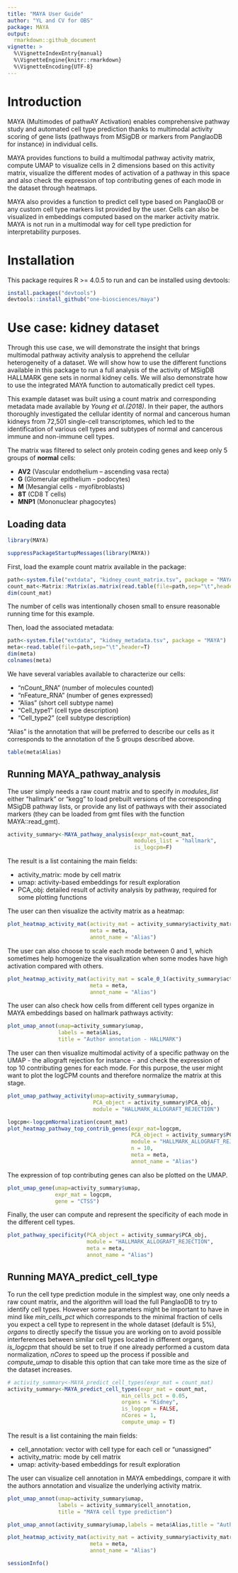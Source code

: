 ---
title: "MAYA User Guide"
author: "YL and CV for OBS"
package: MAYA
output:
  rmarkdown::github_document
vignette: >
  %\VignetteIndexEntry{manual}
  %\VignetteEngine{knitr::rmarkdown}
  %\VignetteEncoding{UTF-8}
---

# Introduction

MAYA (Multimodes of pathwAY Activation) enables comprehensive pathway study and automated cell type prediction thanks to multimodal activity scoring of gene lists (pathways from MSigDB or markers from PanglaoDB for instance) in individual cells.

MAYA provides functions to build a multimodal pathway activity matrix, compute UMAP to visualize cells in 2 dimensions based on this activity matrix, visualize the different modes of activation of a pathway in this space and also check the expression of top contributing genes of each mode in the dataset through heatmaps.

MAYA also provides a function to predict cell type based on PanglaoDB or any custom cell type markers list provided by the user. Cells can also be visualized in embeddings computed based on the marker activity matrix. MAYA is not run in a multimodal way for cell type prediction for interpretability purposes. 


# Installation

This package requires R >= 4.0.5 to run and can be installed using devtools:

```{r, eval=FALSE}
install.packages("devtools")
devtools::install_github("one-biosciences/maya")
```

# Use case: kidney dataset

Through this use case, we will demonstrate the insight that brings multimodal pathway activity analysis to apprehend the cellular heterogeneity of a dataset. We will show how to use the different functions available in this package to run a full analysis of the activity of MSigDB HALLMARK gene sets in normal kidney cells.
We will also demonstrate how to use the integrated MAYA function to automatically predict cell types.

This example dataset was built using a count matrix and corresponding metadata made available by *Young et al.(2018)*. In their paper, the authors thoroughly investigated the cellular identity of normal and cancerous human kidneys from 72,501 single-cell transcriptomes, which led to the identification of various cell types and subtypes of normal and cancerous immune and non-immune cell types.

The matrix was filtered to select only protein coding genes and keep only 5 groups of **normal** cells:  

* **AV2** (Vascular endothelium – ascending vasa recta)
* **G** (Glomerular epithelium - podocytes)
* **M** (Mesangial cells - myofibroblasts)
* **8T** (CD8 T cells)
* **MNP1** (Mononuclear phagocytes)


## Loading data

```{r,eval=FALSE}
library(MAYA)
```

```{r,echo=FALSE,warning=FALSE}
suppressPackageStartupMessages(library(MAYA))
```

First, load the example count matrix available in the package:
```{r}
path<-system.file("extdata", "kidney_count_matrix.tsv", package = "MAYA")
count_mat<-Matrix::Matrix(as.matrix(read.table(file=path,sep="\t",header=T,check.names = F)),sparse=TRUE)
dim(count_mat)
```
The number of cells was intentionally chosen small to ensure reasonable running time for this example. 

Then, load the associated metadata:
```{r}
path<-system.file("extdata", "kidney_metadata.tsv", package = "MAYA")
meta<-read.table(file=path,sep="\t",header=T)
dim(meta)
colnames(meta)
```
We have several variables available to characterize our cells:

* "nCount_RNA" (number of molecules counted)
* "nFeature_RNA" (number of genes expressed)
* "Alias" (short cell subtype name)
* "Cell_type1" (cell type description)
* "Cell_type2" (cell subtype description)

"Alias" is the annotation that will be preferred to describe our cells as it corresponds to the annotation of the 5 groups described above.

```{r}
table(meta$Alias)
```

## Running MAYA_pathway_analysis

The user simply needs a raw count matrix and to specify in *modules_list* either "hallmark" or "kegg" to load prebuilt versions of the corresponding MSigDB pathway lists, or provide any list of pathways with their associated markers (they can be loaded from gmt files with the function MAYA::read_gmt).

```{r}
activity_summary<-MAYA_pathway_analysis(expr_mat=count_mat,
                                        modules_list = "hallmark",
                                        is_logcpm=F)
```

The result is a list containing the main fields:

* activity_matrix: mode by cell matrix
* umap: activity-based embeddings for result exploration
* PCA_obj: detailed result of activity analysis by pathway, required for some plotting functions

The user can then visualize the activity matrix as a heatmap:

```{r}
plot_heatmap_activity_mat(activity_mat = activity_summary$activity_matrix, 
                          meta = meta, 
                          annot_name = "Alias")
```

The user can also choose to scale each mode between 0 and 1, which sometimes help homogenize the visualization when some modes have high activation compared with others.
```{r}
plot_heatmap_activity_mat(activity_mat = scale_0_1(activity_summary$activity_matrix), 
                          meta = meta, 
                          annot_name = "Alias")
```

The user can also check how cells from different cell types organize in MAYA embeddings based on hallmark pathways activity:

```{r}
plot_umap_annot(umap=activity_summary$umap,
                labels = meta$Alias,
                title = "Author annotation - HALLMARK")
```

The user can then visualize multimodal activity of a specific pathway on the UMAP - the allograft rejection for instance - and check the expression of top 10 contributing genes for each mode. For this purpose, the user might want to plot the logCPM counts and therefore normalize the matrix at this stage.

```{r}
plot_umap_pathway_activity(umap=activity_summary$umap,
                           PCA_object = activity_summary$PCA_obj,
                           module = "HALLMARK_ALLOGRAFT_REJECTION")
```

```{r}
logcpm<-logcpmNormalization(count_mat)
plot_heatmap_pathway_top_contrib_genes(expr_mat=logcpm,
                                       PCA_object = activity_summary$PCA_obj,
                                       module = "HALLMARK_ALLOGRAFT_REJECTION",
                                       n = 10,
                                       meta = meta,
                                       annot_name = "Alias")
```

The expression of top contributing genes can also be plotted on the UMAP.

```{r}
plot_umap_gene(umap=activity_summary$umap,
               expr_mat = logcpm,
               gene = "CTSS")
```

Finally, the user can compute and represent the specificity of each mode in the different cell types.

```{r}
plot_pathway_specificity(PCA_object = activity_summary$PCA_obj,
                         module = "HALLMARK_ALLOGRAFT_REJECTION",
                         meta = meta,
                         annot_name = "Alias")
```



## Running MAYA_predict_cell_type

To run the cell type prediction module in the simplest way, one only needs a raw count matrix, and the algorithm will load the full PanglaoDB to try to identify cell types.
However some parameters might be important to have in mind like *min_cells_pct* which corresponds to the minimal fraction of cells you expect a cell type to represent in the whole dataset (default is 5%), *organs* to directly specify the tissue you are working on to avoid possible interferences between similar cell types located in different organs, *is_logcpm* that should be set to true if one already performed a custom data normalization, *nCores* to speed up the process if possible and *compute_umap* to disable this option that can take more time as the size of the dataset increases.

```{r}
# activity_summary<-MAYA_predict_cell_types(expr_mat = count_mat)
activity_summary<-MAYA_predict_cell_types(expr_mat = count_mat,
                                    min_cells_pct = 0.05,
                                    organs = "Kidney",
                                    is_logcpm = FALSE,
                                    nCores = 1,
                                    compute_umap = T)
```

The result is a list containing the main fields:

* cell_annotation: vector with cell type for each cell or "unassigned"
* activity_matrix: mode by cell matrix
* umap: activity-based embeddings for result exploration

The user can visualize cell annotation in MAYA embeddings, compare it with the authors annotation and visualize the underlying activity matrix.

```{r}
plot_umap_annot(umap=activity_summary$umap,
                labels = activity_summary$cell_annotation,
                title = "MAYA cell type prediction")
```


```{r}
plot_umap_annot(activity_summary$umap,labels = meta$Alias,title = "Author annotation")
```


```{r}
plot_heatmap_activity_mat(activity_mat = activity_summary$activity_matrix, 
                          meta = meta, 
                          annot_name = "Alias")
```


```{r}
sessionInfo()
```





 
